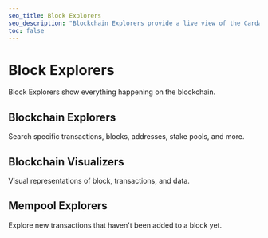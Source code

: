 ```yaml
---
seo_title: Block Explorers
seo_description: "Blockchain Explorers provide a live view of the Cardano network: transactions, balances, blocks, staking, and nfts. Search for an address or transaction."
toc: false
---
```



# Block Explorers

Block Explorers show everything happening on the blockchain.

## Blockchain Explorers

Search specific transactions, blocks, addresses, stake pools, and more.

<DefaultDataTable projects={builders} filterBy="block_explorer" />

## Blockchain Visualizers

Visual representations of block, transactions, and data.

<DefaultDataTable projects={builders} filterBy="block_visualizer" />

## Mempool Explorers

Explore new transactions that haven't been added to a block yet.

<DefaultDataTable projects={builders} filterBy="mempool_explorer" />

